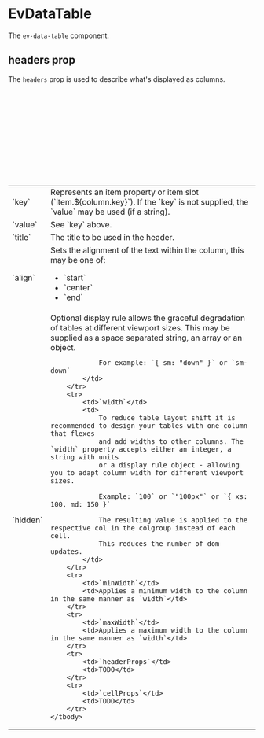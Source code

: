 
<Meta of={EvDataTableStories} />

# EvDataTable
The `ev-data-table` component.

<Canvas of={EvDataTableStories.Primary} />
<Controls />

## headers prop
The `headers` prop is used to describe what's displayed as columns.

```typescript
{
    readonly key?: string | undefined,
    readonly value?: SelectItemKey<Record<string, any>>,
    readonly title?: string | undefined,
    readonly align?: 'end' | 'start' | 'center' | undefined,
    readonly hidden?: VisibilityRuleProp | undefined,
    readonly width?: string | number | DisplayRuleObject | undefined,
    readonly minWidth?: string | number | DisplayRuleObject | undefined,
    readonly maxWidth?: string | number | DisplayRuleObject | undefined,
    readonly headerProps?: { readonly [prop: string]: any } | undefined,
    readonly cellProps?: { readonly [prop: string]: any } | undefined,
}
```

<table class="docblock-argstable sb-unstyled css-1hb1d68">
    <tbody>
        <tr>
            <td>`key`</td>
            <td>
                Represents an item property or item slot (`item.${column.key}`).
                If the `key` is not supplied, the `value` may be used (if a string).
            </td>
        </tr>
        <tr>
            <td>`value`</td>
            <td>See `key` above.</td>
        </tr>
        <tr>
            <td>`title`</td>
            <td>The title to be used in the header.</td>
        </tr>
        <tr>
            <td>`align`</td>
            <td>
                Sets the alignment of the text within the column, this may be one of:
                <ul>
                    <li>`start`</li>
                    <li>`center`</li>
                    <li>`end`</li>
                </ul>
            </td>
        </tr>
        <tr>
            <td>`hidden`</td>
            <td>
                Optional display rule allows the graceful degradation of tables at different viewport sizes.
                This may be supplied as a space separated string, an array or an object.

                For example: `{ sm: "down" }` or `sm-down`
            </td>
        </tr>
        <tr>
            <td>`width`</td>
            <td>
                To reduce table layout shift it is recommended to design your tables with one column that flexes
                and add widths to other columns. The `width` property accepts either an integer, a string with units
                or a display rule object - allowing you to adapt column width for different viewport sizes.

                Example: `100` or `"100px"` or `{ xs: 100, md: 150 }`

                The resulting value is applied to the respective col in the colgroup instead of each cell.
                This reduces the number of dom updates.
            </td>
        </tr>
        <tr>
            <td>`minWidth`</td>
            <td>Applies a minimum width to the column in the same manner as `width`</td>
        </tr>
        <tr>
            <td>`maxWidth`</td>
            <td>Applies a maximum width to the column in the same manner as `width`</td>
        </tr>
        <tr>
            <td>`headerProps`</td>
            <td>TODO</td>
        </tr>
        <tr>
            <td>`cellProps`</td>
            <td>TODO</td>
        </tr>
    </tbody>
</table>
